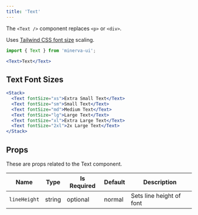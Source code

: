 ```yaml
---
title: 'Text'
---
```


The `<Text />` component replaces `<p>` or `<div>`.

Uses [Tailwind CSS font size](https://tailwindcss.com/docs/font-size) scaling.

```js
import { Text } from 'minerva-ui';
```

```jsx live
<Text>Text</Text>
```

## Text Font Sizes

```jsx live
<Stack>
  <Text fontSize="xs">Extra Small Text</Text>
  <Text fontSize="sm">Small Text</Text>
  <Text fontSize="md">Medium Text</Text>
  <Text fontSize="lg">Large Text</Text>
  <Text fontSize="xl">Extra Large Text</Text>
  <Text fontSize="2xl">2x Large Text</Text>
</Stack>
```

## Props

These are props related to the Text component.

| Name         | Type   | Is Required | Default | Description              |
| ------------ | ------ | ----------- | ------- | ------------------------ |
| `lineHeight` | string | optional    | normal  | Sets line height of font |
